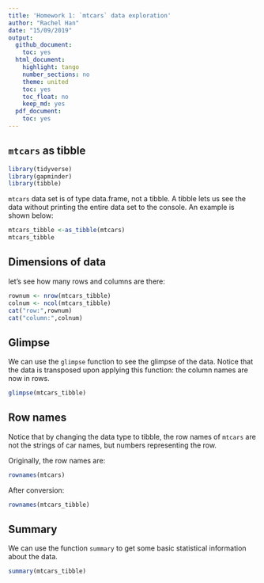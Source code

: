 ```yaml
---
title: 'Homework 1: `mtcars` data exploration'
author: "Rachel Han"
date: "15/09/2019"
output:
  github_document: 
    toc: yes
  html_document:
    highlight: tango
    number_sections: no
    theme: united
    toc: yes
    toc_float: no
    keep_md: yes
  pdf_document:
    toc: yes
---
```

##  `mtcars` as tibble


```r
library(tidyverse)
library(gapminder)
library(tibble)
```

`mtcars` data set is of type data.frame, not a tibble. A tibble lets us see the data without printing the entire data set to the console. An example is shown below:

```r
mtcars_tibble <-as_tibble(mtcars)
mtcars_tibble
```

## Dimensions of data
 let's see how many rows and columns are there:
```r
rownum <- nrow(mtcars_tibble)
colnum <- ncol(mtcars_tibble)
cat("row:",rownum)
cat("column:",colnum)
```

## Glimpse
We can use the `glimpse` function to see the glimpse of the data. Notice that the data is transposed upon applying this function: the column names are now in rows. 
```r
glimpse(mtcars_tibble)
```

## Row names
Notice that by changing the data type to tibble, the row names of `mtcars` are not the strings of car names, but numbers representing the row.

Originally, the row names are:
```r
rownames(mtcars)
```
After conversion:
```r
rownames(mtcars_tibble)
```

## Summary
We can use the function `summary` to get some basic statistical information about the data.
```r
summary(mtcars_tibble)
```

